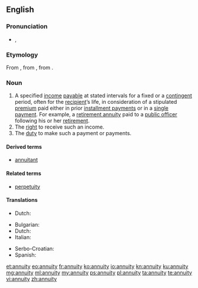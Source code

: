 ==English==

{{wikipedia}}

===Pronunciation===
* {{IPA|/əˈn(j)uɪti/}}, {{X-SAMPA|/@"n(j)uIti/}}

===Etymology===
From {{etyl|fr}} {{term|annuité|lang=fr}}, from {{etyl|ML.}} {{term|annuitās||}}, from {{etyl|la}} {{term|annuus||annual}}.

===Noun===
{{en-noun|annuities}}

# A specified [[income]] [[payable]] at stated intervals for a fixed or a [[contingent]] period, often for the [[recipient]]’s life, in consideration of a stipulated [[premium]] paid either in prior [[installment payment|installment payments]] or in a [[single payment]]. For example, a [[retirement annuity]] paid to a [[public officer]] following his or her [[retirement]].
# The [[right]] to receive such an income.
# The [[duty]] to make such a payment or payments.

====Derived terms====
* [[annuitant]]

====Related terms====
* [[perpetuity]]

====Translations====
{{trans-top|income payable at stated intervals}}
* Dutch: {{t-|nl|lijfrente|f}}
{{trans-mid}}
{{trans-bottom}}

{{trans-top|right to periodic payment}}
* Bulgarian: {{t-|bg|годишна рента}}
* Dutch: {{t-|nl|lijfrente|f}}
* Italian: {{t+|it|annualità}}
{{trans-mid}}
* Serbo-Croatian: {{t-|sh|anuitet|m}}
* Spanish: {{t+|es|anualidad|f}}
{{trans-bottom}}

{{trans-top|duty to make such payments}}
{{trans-mid}}
{{trans-bottom}}

[[et:annuity]]
[[eo:annuity]]
[[fr:annuity]]
[[ko:annuity]]
[[io:annuity]]
[[kn:annuity]]
[[ku:annuity]]
[[mg:annuity]]
[[ml:annuity]]
[[my:annuity]]
[[ps:annuity]]
[[pl:annuity]]
[[ta:annuity]]
[[te:annuity]]
[[vi:annuity]]
[[zh:annuity]]